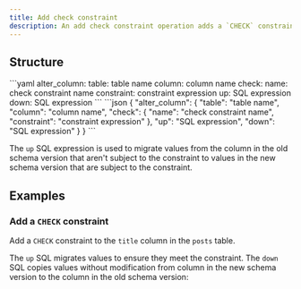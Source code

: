 ```yaml
---
title: Add check constraint
description: An add check constraint operation adds a `CHECK` constraint to a column.
---
```


## Structure

<YamlJsonTabs>
```yaml
alter_column:
  table: table name
  column: column name
  check:
    name: check constraint name
    constraint: constraint expression
  up: SQL expression
  down: SQL expression
```
```json
{
  "alter_column": {
    "table": "table name",
    "column": "column name",
    "check": {
      "name": "check constraint name",
      "constraint": "constraint expression"
    },
    "up": "SQL expression",
    "down": "SQL expression"
  }
}
```
</YamlJsonTabs>

The `up` SQL expression is used to migrate values from the column in the old schema version that aren't subject to the constraint to values in the new schema version that are subject to the constraint.

## Examples

### Add a `CHECK` constraint

Add a `CHECK` constraint to the `title` column in the `posts` table.

The `up` SQL migrates values to ensure they meet the constraint. The `down` SQL copies values without modification from column in the new schema version to the column in the old schema version:

<ExampleSnippet example="22_add_check_constraint.yaml" languange="yaml" />
